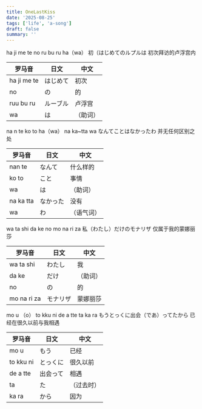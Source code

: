 ```yaml
---
title: OneLastKiss
date: '2025-08-25'
tags: ['life', 'a-song']
draft: false
summary: ''
---
```


ha ji me te no ru bu ru ha（wa）
初（はじめてのルプルは
初次拜访的卢浮宫内

| 罗马音      | 日文     | 中文     |
| ----------- | -------- | -------- |
| ha ji me te | はじめて | 初次     |
| no          | の       | 的       |
| ruu bu ru   | ルーブル | 卢浮宫   |
| wa          | は       | （助词） |

na n te ko to ha（wa） na ka~tta wa
なんてことはなかったわ
并无任何区别之处

| 罗马音    | 日文     | 中文       |
| --------- | -------- | ---------- |
| nan te    | なんて   | 什么样的   |
| ko to     | こと     | 事情       |
| wa        | は       | （助词）   |
| na ka tta | なかった | 没有       |
| wa        | わ       | （语气词） |

wa ta shi da ke no mo na ri za
私（わたし）だけのモナリザ
仅属于我的蒙娜丽莎

| 罗马音      | 日文     | 中文     |
| ----------- | -------- | -------- |
| wa ta shi   | わたし   | 我       |
| da ke       | だけ     | （助词） |
| no          | の       | 的       |
| mo na ri za | モナリザ | 蒙娜丽莎 |

mo u （o） to kku ni de a tte ta ka ra
もうとっくに出会（であ）ってたから
已经在很久以前与我相遇

| 罗马音    | 日文     | 中文       |
| --------- | -------- | ---------- |
| mo u      | もう     | 已经       |
| to kku ni | とっくに | 很久以前   |
| de a tte  | 出会って | 相遇       |
| ta        | た       | （过去时） |
| ka ra     | から     | 因为       |
